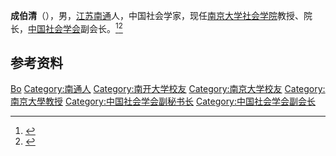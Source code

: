 '''成伯清'''（{{bd|1966年|}}），男，[[江苏|江苏]][[南通|南通]]人，中国社会学家，现任[[南京大学社会学院|南京大学社会学院]]教授、院长，[[中国社会学会|中国社会学会]]副会长。<ref>{{Cite web|title=成伯清|url=https://sociology.nju.edu.cn/99/37/c17737a301367/page.htm|accessdate=2021-01-18|work=南京大学社会学院|archive-date=2020-04-06|archive-url=https://web.archive.org/web/20200406195921/https://sociology.nju.edu.cn/99/37/c17737a301367/page.htm|dead-url=no}}</ref><ref>{{Cite web|title=怨恨与承认|url=http://www.cssn.cn/shx/shx_zhyj/201310/t20131025_578664.shtml|accessdate=2021-01-18|work=中国社会科学网|archive-date=2021-01-28|archive-url=https://web.archive.org/web/20210128001824/http://www.cssn.cn/shx/shx_zhyj/201310/t20131025_578664.shtml|dead-url=no}}</ref>

== 参考资料 ==
{{reflist}}

{{中国人物小作品}}
{{Navboxes 
| title  = 成伯清在[[中国社会学会|中国社会学会]]的职务
| list1  =
{{中国社会学会第十届理事会}}
{{中国社会学会第十一届理事会}}
}}

{{Authority control}}
{{DEFAULTSORT:Cheng成}}
[[Category:成姓|Bo]]
[[Category:南通人|Category:南通人]]
[[Category:南开大学校友|Category:南开大学校友]]
[[Category:南京大学校友|Category:南京大学校友]]
[[Category:南京大學教授|Category:南京大學教授]]
[[Category:中国社会学会副秘书长|Category:中国社会学会副秘书长]]
[[Category:中国社会学会副会长|Category:中国社会学会副会长]]